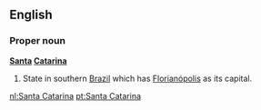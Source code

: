 ==English==

===Proper noun===
'''[[Santa]] [[Catarina]]'''

#State in southern [[Brazil]] which has [[Florianópolis]] as its capital.

[[nl:Santa Catarina]]
[[pt:Santa Catarina]]